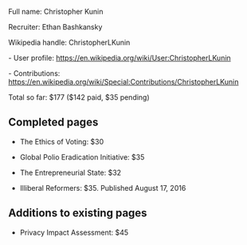 Full name: Christopher Kunin

Recruiter: Ethan Bashkansky

Wikipedia handle: ChristopherLKunin

- User profile: https://en.wikipedia.org/wiki/User:ChristopherLKunin

- Contributions: https://en.wikipedia.org/wiki/Special:Contributions/ChristopherLKunin

Total so far: $177 ($142 paid, $35 pending)

== Completed pages ==

* The Ethics of Voting: $30

* Global Polio Eradication Initiative: $35

* The Entrepreneurial State: $32

* Illiberal Reformers: $35. Published August 17, 2016

== Additions to existing pages ==

* Privacy Impact Assessment: $45
